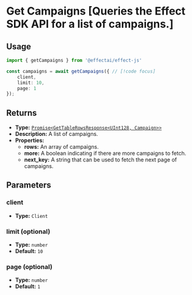 # Get Campaigns [Queries the Effect SDK API for a list of campaigns.]

## Usage

```ts [example.ts]
import { getCampaigns } from '@effectai/effect-js'

const campaigns = await getCampaigns({ // [!code focus]
    client,
    limit: 10,
    page: 1
});
```

## Returns

- **Type:**  [`Promise<GetTableRowsResponse<UInt128, Campaign>>`](/docs/glossary/types#campaign)
- **Description:** A list of campaigns.
- **Properties:**
  - **rows:** An array of campaigns.
  - **more:** A boolean indicating if there are more campaigns to fetch.
  - **next_key:** A string that can be used to fetch the next page of campaigns.

## Parameters

### client
- **Type:** `Client`

### limit (optional) 
- **Type:** `number`
- **Default:** `10`

### page (optional)
- **Type:** `number`
- **Default:** `1`

